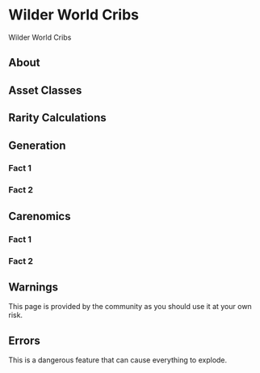 
# Wilder World Cribs

Wilder World Cribs

## About

## Asset Classes

## Rarity Calculations

## Generation

### Fact 1

### Fact 2

## Carenomics

### Fact 1

### Fact 2


## Warnings

<Callout type="warning" emoji="⚠️">
  This page is provided by the community as you should use it at your own risk.
</Callout>


## Errors

<Callout type="error" emoji="🚫">
  This is a dangerous feature that can cause everything to explode.
</Callout>


